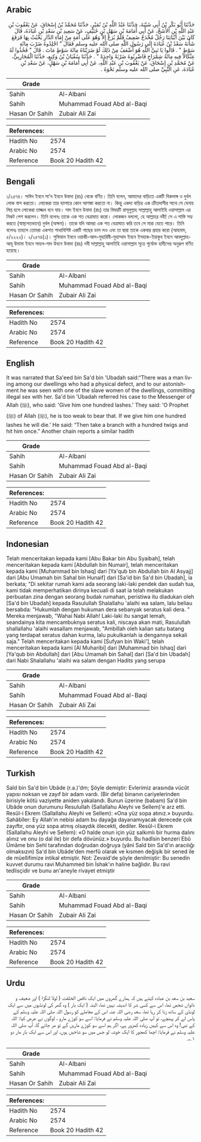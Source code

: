 ## Arabic


<div dir="rtl" lang="ar" style={{fontSize:'larger',backgroundColor:'#f8f9fa',padding:20}}>
حَدَّثَنَا أَبُو بَكْرِ بْنُ أَبِي شَيْبَةَ، حَدَّثَنَا عَبْدُ اللَّهِ بْنُ نُمَيْرٍ، حَدَّثَنَا مُحَمَّدُ بْنُ إِسْحَاقَ، عَنْ يَعْقُوبَ بْنِ عَبْدِ اللَّهِ بْنِ الأَشَجِّ، عَنْ أَبِي أُمَامَةَ بْنِ سَهْلِ بْنِ حُنَيْفٍ، عَنْ سَعِيدِ بْنِ سَعْدِ بْنِ عُبَادَةَ، قَالَ كَانَ بَيْنَ أَبْيَاتِنَا رَجُلٌ مُخْدَجٌ ضَعِيفٌ فَلَمْ يُرَعْ إِلاَّ وَهُوَ عَلَى أَمَةٍ مِنْ إِمَاءِ الدَّارِ يَخْبُثُ بِهَا فَرَفَعَ شَأْنَهُ سَعْدُ بْنُ عُبَادَةَ إِلَى رَسُولِ اللَّهِ صلى الله عليه وسلم فَقَالَ ‏"‏ اجْلِدُوهُ ضَرْبَ مِائَةِ سَوْطٍ ‏"‏ ‏.‏ قَالُوا يَا نَبِيَّ اللَّهِ هُوَ أَضْعَفُ مِنْ ذَلِكَ لَوْ ضَرَبْنَاهُ مِائَةَ سَوْطٍ مَاتَ ‏.‏ قَالَ ‏"‏ فَخُذُوا لَهُ عِثْكَالاً فِيهِ مِائَةُ شِمْرَاخٍ فَاضْرِبُوهُ ضَرْبَةً وَاحِدَةً ‏"‏ ‏.‏ حَدَّثَنَا سُفْيَانُ بْنُ وَكِيعٍ، حَدَّثَنَا الْمُحَارِبِيُّ، عَنْ مُحَمَّدِ بْنِ إِسْحَاقَ، عَنْ يَعْقُوبَ بْنِ عَبْدِ اللَّهِ، عَنْ أَبِي أُمَامَةَ بْنِ سَهْلٍ، عَنْ سَعْدِ بْنِ عُبَادَةَ، عَنِ النَّبِيِّ صلى الله عليه وسلم نَحْوَهُ ‏.‏
</div>
<div style={{backgroundColor:'#f8f9fa',padding:20, marginBottom: 10}}><table> <thead> <tr> <th>Grade</th> <th></th> </tr> </thead> <tbody> <tr><td>Sahih</td><td>Al-Albani</td></tr><tr><td>Sahih</td><td>Muhammad Fouad Abd al-Baqi</td></tr><tr><td>Hasan Or Sahih</td><td>Zubair Ali Zai</td></tr></tbody></table><table> <thead> <tr> <th>References:</th> <th></th> </tr> </thead> <tbody><tr><td>Hadith No</td><td>2574</td></tr><tr><td>Arabic No</td><td>2574</td></tr><tr><td>Reference</td><td>Book 20 Hadith 42</td></tr></tbody></table></div>

## Bengali


<div dir="ltr" lang="bn" style={{fontSize:'larger',backgroundColor:'#f8f9fa',padding:20}}>
১/২৫৭৪। সাঈদ ইবনে সা'দ ইবনে উবাদা (রাঃ) থেকে বর্ণিত। তিনি বলেন, আমাদের বাড়িতে একটি বিকলাঙ্গ ও দুর্বল লোক বাস করতো। লোকেরা তার ব্যাপারে কোন আশঙ্কা করতো না। কিন্তু একদা বাড়ির এক ক্রীতদাসীর সাথে সে যেনায় লিপ্ত হলে লোকেরা তাজ্জব বনে যায়। সাদ ইবনে উবাদা (রাঃ) তার বিষয়টি রাসূলুল্লাহ সাল্লাল্লাহু আলাইহি ওয়াসাল্লাম এর নিকট পেশ করলেন। তিনি বলেনঃ তাকে এক শত বেত্রাঘাত করো। লোকজন বললো, হে আল্লাহর নবী! সে এ শাস্তি সহ্য করতে (স্বাস্থ্যগতভাবে) দুর্বল (অক্ষম)। তাকে যদি আমরা এক শত বেত্রাঘাত করি তবে সে মারা যেতে পারে। তিনি বলেনঃ তাহলে তোমরা একশত শাখাবিশিষ্ট একটি গাছের ডাল লও এবং তা দ্বারা তাকে একবার প্রহার করো (আহমাদ, ৫/২২২২)। ২/২৫৭৪(১)। সুফিয়ান ইবনে ওয়াকী-আল-মুহারিবী-মুহাম্মাদ ইবনে ইসহাক-ইয়াকুব ইবনে আবদুল্লাহ-আবূ উমামা ইবনে সাহল-সাদ উবনে উবাদা (রাঃ) নবী সাল্লাল্লাহু আলাইহি ওয়াসাল্লাম সূত্রে পূর্বোক্ত হাদীসের অনুরূপ বর্ণিত হয়েছে।
</div>
<div style={{backgroundColor:'#f8f9fa',padding:20, marginBottom: 10}}><table> <thead> <tr> <th>Grade</th> <th></th> </tr> </thead> <tbody> <tr><td>Sahih</td><td>Al-Albani</td></tr><tr><td>Sahih</td><td>Muhammad Fouad Abd al-Baqi</td></tr><tr><td>Hasan Or Sahih</td><td>Zubair Ali Zai</td></tr></tbody></table><table> <thead> <tr> <th>References:</th> <th></th> </tr> </thead> <tbody><tr><td>Hadith No</td><td>2574</td></tr><tr><td>Arabic No</td><td>2574</td></tr><tr><td>Reference</td><td>Book 20 Hadith 42</td></tr></tbody></table></div>

## English


<div dir="ltr" lang="en" style={{fontSize:'larger',backgroundColor:'#f8f9fa',padding:20}}>
It was narrated that Sa'eed bin Sa'd bin 'Ubadah said:“There was a man living among our dwellings who had a physical defect, and to our astonishment he was seen with one of the slave women of the dwellings, committing illegal sex with her. Sa'd bin 'Ubadah referred his case to the Messenger of Allah (ﷺ), who said: 'Give him one hundred lashes.' They said: 'O Prophet (ﷺ) of Allah (ﷺ), he is too weak to bear that. If we give him one hundred lashes he will die.' He said: “Then take a branch with a hundred twigs and hit him once.” Another chain reports a similar hadith
</div>
<div style={{backgroundColor:'#f8f9fa',padding:20, marginBottom: 10}}><table> <thead> <tr> <th>Grade</th> <th></th> </tr> </thead> <tbody> <tr><td>Sahih</td><td>Al-Albani</td></tr><tr><td>Sahih</td><td>Muhammad Fouad Abd al-Baqi</td></tr><tr><td>Hasan Or Sahih</td><td>Zubair Ali Zai</td></tr></tbody></table><table> <thead> <tr> <th>References:</th> <th></th> </tr> </thead> <tbody><tr><td>Hadith No</td><td>2574</td></tr><tr><td>Arabic No</td><td>2574</td></tr><tr><td>Reference</td><td>Book 20 Hadith 42</td></tr></tbody></table></div>

## Indonesian


<div dir="ltr" lang="id" style={{fontSize:'larger',backgroundColor:'#f8f9fa',padding:20}}>
Telah menceritakan kepada kami [Abu Bakar bin Abu Syaibah], telah menceritakan kepada kami [Abdullah bin Numair], telah menceritakan kepada kami [Muhammad bin Ishaq] dari [Ya'qub bin Abdullah bin Al Asyajj] dari [Abu Umamah bin Sahal bin Hunaif] dari [Sa'id bin Sa'd bin Ubadah], ia berkata; "Di sekitar rumah kami ada seorang laki-laki pendek dan sudah tua, kami tidak memperhatikan dirinya kecuali di saat ia telah melakukan perbuatan zina dengan seorang budak rumahan, peristiwa itu diadukan oleh [Sa'd bin Ubadah] kepada Rasulullah Shalallahu 'alaihi wa salam, lalu beliau bersabda: "Hukumlah dengan hukuman dera sebanyak seratus kali dera. " Mereka menjawab, "Wahai Nabi Allah! Laki-laki itu sangat lemah, seandainya kita mencambuknya seratus kali, niscaya akan mati, Rasulullah shallallahu 'alaihi wasallam menjawab, "Ambillah oleh kalian satu batang yang terdapat seratus dahan kurma, lalu pukulkanlah ia dengannya sekali saja." Telah menceritakan kepada kami [Sufyan bin Waki'], telah menceritakan kepada kami [Al Muharibi] dari [Muhammad bin Ishaq] dari [Ya'qub bin Abdullah] dari [Abu Umamah bin Sahal] dari [Sa'd bin Ubadah] dari Nabi Shalallahu 'alaihi wa salam dengan Hadits yang serupa
</div>
<div style={{backgroundColor:'#f8f9fa',padding:20, marginBottom: 10}}><table> <thead> <tr> <th>Grade</th> <th></th> </tr> </thead> <tbody> <tr><td>Sahih</td><td>Al-Albani</td></tr><tr><td>Sahih</td><td>Muhammad Fouad Abd al-Baqi</td></tr><tr><td>Hasan Or Sahih</td><td>Zubair Ali Zai</td></tr></tbody></table><table> <thead> <tr> <th>References:</th> <th></th> </tr> </thead> <tbody><tr><td>Hadith No</td><td>2574</td></tr><tr><td>Arabic No</td><td>2574</td></tr><tr><td>Reference</td><td>Book 20 Hadith 42</td></tr></tbody></table></div>

## Turkish


<div dir="ltr" lang="tr" style={{fontSize:'larger',backgroundColor:'#f8f9fa',padding:20}}>
Saîd bin Sa'd bin Ubâde (r.a.)'dm; Şöyle demiştir: Evlerimiz arasında vücût yapısı noksan ve zayıf bir adam vardı. (Bir defa) binanın cariyelerinden birisiyle kötü vaziyette aniden yakalandı. Bunun üzerine (babam) Sa'd bin Ubâde onun durumunu Resulullah (Sallallahu Aleyhi ve Sellem)'e arz etti. Resûl-i Ekrem (Sallallahu Aleyhi ve Sellem): «Ona yüz sopa atınız.» buyurdu. Sahâbîler: Ey Allah'ın nebisi adam bu dayağa dayanamıyacak derecede çok zayıftır, ona yüz sopa atmış olsaydık ölecekti, dediler. Resûl-i Ekrem (Sallallahu Aleyhi ve Sellem): «O halde onun için yüz salkımlı bir hurma dalını alınız ve onu (o dal ile) bir defa dövünüz.» buyurdu. Bu hadîsin benzeri Ebû Ümâme bin Sehl tarafından doğrudan doğruya (yâni Saîd bin Sa'd'ın aracılığı olmaksızın) Sa'd bin Ubâde'den merfû olarak ve kısmen değişik bir sened ile de müellifimize intikal etmiştir. Not: Zevaid'de şöyle denilmiştir: Bu senedin kuvvet durumu ravi Muhammed bin İshak'ın haline bağlıdır. Bu ravi tedlisçidir ve bunu an'aneyIe rivayet etmiştir
</div>
<div style={{backgroundColor:'#f8f9fa',padding:20, marginBottom: 10}}><table> <thead> <tr> <th>Grade</th> <th></th> </tr> </thead> <tbody> <tr><td>Sahih</td><td>Al-Albani</td></tr><tr><td>Sahih</td><td>Muhammad Fouad Abd al-Baqi</td></tr><tr><td>Hasan Or Sahih</td><td>Zubair Ali Zai</td></tr></tbody></table><table> <thead> <tr> <th>References:</th> <th></th> </tr> </thead> <tbody><tr><td>Hadith No</td><td>2574</td></tr><tr><td>Arabic No</td><td>2574</td></tr><tr><td>Reference</td><td>Book 20 Hadith 42</td></tr></tbody></table></div>

## Urdu


<div dir="rtl" lang="ur" style={{fontSize:'larger',backgroundColor:'#f8f9fa',padding:20}}>
سعید بن سعد بن عبادہ کہتے ہیں کہ ہمارے گھروں میں ایک ناقص الخلقت ( لولا لنگڑا ) اور ضعیف و ناتواں شخص تھا، اس سے کسی شر کا اندیشہ نہیں تھا، البتہ ( ایک بار ) وہ گھر کی لونڈیوں میں سے ایک لونڈی کے ساتھ زنا کر رہا تھا، سعد رضی اللہ عنہ اس کے معاملے کو رسول اللہ صلی اللہ علیہ وسلم کے پاس لے کر پہنچے، تو آپ صلی اللہ علیہ وسلم نے فرمایا: اسے سو کوڑے مارو ، لوگوں نے عرض کیا: اللہ کے نبی! وہ اس سے کہیں زیادہ کمزور ہے، اگر ہم اسے سو کوڑے ماریں گے تو مر جائے گا، آپ صلی اللہ علیہ وسلم نے فرمایا: اچھا کھجور کا ایک خوشہ لو جس میں سو شاخیں ہوں، اور اس سے ایک بار مار دو ۱؎۔
</div>
<div style={{backgroundColor:'#f8f9fa',padding:20, marginBottom: 10}}><table> <thead> <tr> <th>Grade</th> <th></th> </tr> </thead> <tbody> <tr><td>Sahih</td><td>Al-Albani</td></tr><tr><td>Sahih</td><td>Muhammad Fouad Abd al-Baqi</td></tr><tr><td>Hasan Or Sahih</td><td>Zubair Ali Zai</td></tr></tbody></table><table> <thead> <tr> <th>References:</th> <th></th> </tr> </thead> <tbody><tr><td>Hadith No</td><td>2574</td></tr><tr><td>Arabic No</td><td>2574</td></tr><tr><td>Reference</td><td>Book 20 Hadith 42</td></tr></tbody></table></div>